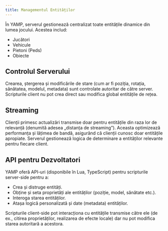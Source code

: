 ```yaml
---
title: Managementul Entităților
---
```


În YAMP, serverul gestionează centralizat toate entitățile dinamice din lumea jocului. Acestea includ:  
*   Jucători  
*   Vehicule  
*   Pietoni (Peds)  
*   Obiecte  

## Controlul Serverului  
Crearea, ștergerea și modificările de stare (cum ar fi poziția, rotația, sănătatea, modelul, metadata) sunt controlate autoritar de către server. Scripturile client nu pot crea direct sau modifica global entitățile de rețea.  

## Streaming  
Clienții primesc actualizări transmise doar pentru entitățile din raza lor de relevanță (denumită adesea „distanța de streaming”). Aceasta optimizează performanța și lățimea de bandă, asigurând că clienții cunosc doar entitățile apropiate. Serverul gestionează logica de determinare a entităților relevante pentru fiecare client.  

## API pentru Dezvoltatori  
YAMP oferă API-uri (disponibile în Lua, TypeScript) pentru scripturile server-side pentru a:  
*   Crea și distruge entități.  
*   Obține și seta proprietăți ale entităților (poziție, model, sănătate etc.).  
*   Interoga starea entităților.  
*   Atașa logică personalizată și date (metadata) entităților.  

Scripturile client-side pot interacționa cu entitățile transmise către ele (de ex., citirea proprietăților, realizarea de efecte locale) dar nu pot modifica starea autoritară a acestora.